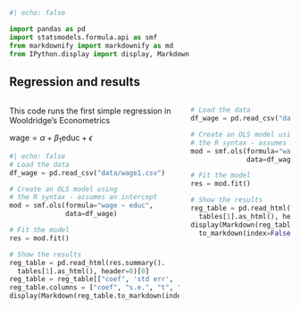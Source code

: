 
```python
#| echo: false

import pandas as pd
import statsmodels.formula.api as smf
from markdownify import markdownify as md
from IPython.display import display, Markdown
```

## Regression and results

:::: {.columns}

::: {.column}

This code runs the first simple regression in Wooldridge's Econometrics

$\text{wage} = \alpha + \beta_1 \text{educ} + \epsilon$

```python
#| echo: false
# Load the data
df_wage = pd.read_csv("data/wage1.csv")

# Create an OLS model using 
# the R syntax - assumes an intercept
mod = smf.ols(formula="wage ~ educ",
              data=df_wage)

# Fit the model
res = mod.fit()

# Show the results
reg_table = pd.read_html(res.summary().
  tables[1].as_html(), header=0)[0]
reg_table = reg_table[["coef", 'std err', 't', 'P>|t|']]
reg_table.columns = ["coef", "s.e.", "t", "p-value"]
display(Markdown(reg_table.to_markdown(index=False)))
```


:::
::: {.column}

```python
# Load the data
df_wage = pd.read_csv("data/wage1.csv")

# Create an OLS model using 
# the R syntax - assumes an intercept
mod = smf.ols(formula="wage ~ educ",
              data=df_wage)

# Fit the model
res = mod.fit()

# Show the results
reg_table = pd.read_html(res.summary().
  tables[1].as_html(), header=0)[0]
display(Markdown(reg_table.
  to_markdown(index=False)))
```
:::
::::
